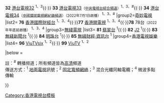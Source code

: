 {{Navbox
|name=香港地面電視頻道
|title={{flagicon|HKG}} [[香港免費電視頻道列表#數碼電視|香港免費數碼電視頻道]]
|above=參見：[[香港數碼電視廣播]]、[[香港電視台列表]]
|group1=[[香港電台#港台電視|港台電視]]
|list1= '''31''' [[港台電視31]] <sup>1、3</sup>{{·}} '''32''' [[港台電視32]] <sup>1、3</sup>{{·}} '''33''' [[港台電視33]]<small>（[[中国中央电视台综合频道 (港澳版)|中央電視台綜合頻道]]）</small><sup>1、3、#</sup>{{·}} '''34''' [[港台電視34]]<small>（[[中國環球電視網紀錄頻道]]）（2022年7月1日啟播） </small><sup>1、3、#</sup>
|group2=[[奇妙電視]]
|list2= '''76''' [[香港國際財經台]] <sup>1、3、4</sup>{{·}}'''77''' [[香港開電視]] <sup>1、3、4</sup>{{·}}'''78''' 78台<small>（2022年年底前啟播）</small> <sup>1、3、4</sup>
|group3=[[無綫電視]]
|list3= '''81''' [[翡翠台]] <sup>1</sup>{{·}} '''82''' [[J2]] <sup>1</sup>{{·}} '''83''' [[無綫新聞台]] <sup>1</sup>{{·}} '''84''' [[明珠台]] <sup>1</sup>{{·}} '''85''' [[無綫財經·資訊台]] <sup>1</sup>
|group4=[[香港電視娛樂]]
|list4= '''96''' [[ViuTVsix]]  <sup>1、2</sup>{{·}} '''99''' [[ViuTV]] <sup>1、2</sup>

|below = <div class="center">註：<sup>#</sup> 轉播频道；所有頻道皆為[[高清電視|高清]]頻道<br/>傳送方式：<sup>1</sup> [[地面電視]]訊號；<sup>2</sup> [[固網|固定寬頻網絡]]；<sup>3</sup> 混合光纖同軸電纜；<sup>4</sup> 微波多點傳輸</div>}}<noinclude>
[[Category:香港電視台模板]]</noinclude>